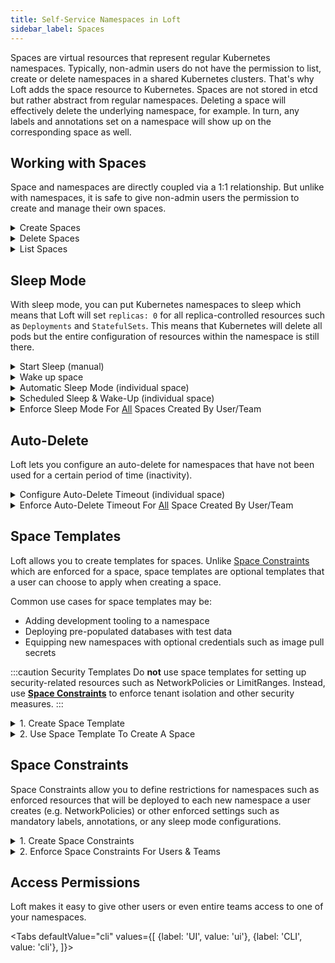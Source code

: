 ```yaml
---
title: Self-Service Namespaces in Loft
sidebar_label: Spaces
---
```





Spaces are virtual resources that represent regular Kubernetes namespaces. Typically, non-admin users do not have the permission to list, create or delete namespaces in a shared Kubernetes clusters. That's why Loft adds the space resource to Kubernetes. Spaces are not stored in etcd but rather abstract from regular namespaces. Deleting a space will effectively delete the underlying namespace, for example. In turn, any labels and annotations set on a namespace will show up on the corresponding space as well. 

<PartialSpaceDiagramNamespace/>


## Working with Spaces
Space and namespaces are directly coupled via a 1:1 relationship. But unlike with namespaces, it is safe to give non-admin users the permission to create and manage their own spaces.

<details>
  <summary>Create Spaces</summary>
  <Tabs
    defaultValue="cli"
    values={[
      {label: 'UI', value: 'ui'},
      {label: 'CLI', value: 'cli'},
      {label: 'kubectl', value: 'kubectl'},
    ]}>
    <TabItem value="ui"><PartialSpaceCreateUI/></TabItem>
    <TabItem value="cli"><PartialSpaceCreateCLI/></TabItem>
    <TabItem value="kubectl"><PartialSpaceCreateKubectl/></TabItem>
  </Tabs>
</details>

<details>
  <summary>Delete Spaces</summary>
  <Tabs
    defaultValue="cli"
    values={[
      {label: 'UI', value: 'ui'},
      {label: 'CLI', value: 'cli'},
      {label: 'kubectl', value: 'kubectl'},
    ]}>
    <TabItem value="ui"><PartialSpaceDeleteUI/></TabItem>
    <TabItem value="cli"><PartialSpaceDeleteCLI/></TabItem>
    <TabItem value="kubectl"><PartialSpaceDeleteKubectl/></TabItem>
  </Tabs>
</details>

<details>
  <summary>List Spaces</summary>
  <Tabs
    defaultValue="ui"
    values={[
      {label: 'UI', value: 'ui'},
      {label: 'CLI', value: 'cli'},
      {label: 'kubectl', value: 'kubectl'},
    ]}>
    <TabItem value="ui"><PartialSpaceListUI/></TabItem>
    <TabItem value="cli"><PartialSpaceListCLI/></TabItem>
    <TabItem value="kubectl"><PartialSpaceListKubectl/></TabItem>
  </Tabs>
</details>


## Sleep Mode
With sleep mode, you can put Kubernetes namespaces to sleep which means that Loft will set `replicas: 0` for all replica-controlled resources such as `Deployments` and `StatefulSets`. This means that Kubernetes will delete all pods but the entire configuration of resources within the namespace is still there.

<details>
  <summary>Start Sleep (manual)</summary>
  <Tabs
    defaultValue="ui"
    values={[
      {label: 'UI', value: 'ui'},
      {label: 'CLI', value: 'cli'},
    ]}>
    <TabItem value="ui"><PartialSleepManualUI/></TabItem>
    <TabItem value="cli"><PartialSleepManualCLI/></TabItem>
  </Tabs>

:::tip Automatic Wakeup
Note that the space will automatically wake up again, once you run a kubectl command within the space.
:::

</details>

<details>
  <summary>Wake up space</summary>
  <Tabs
    defaultValue="ui"
    values={[
      {label: 'UI', value: 'ui'},
      {label: 'CLI', value: 'cli'},
      {label: 'kubectl', value: 'kubectl'},
    ]}>
    <TabItem value="ui"><PartialSleepWakeUI/></TabItem>
    <TabItem value="cli"><PartialSleepWakeCLI/></TabItem>
    <TabItem value="kubectl"><PartialSleepWakeKubectl/></TabItem>
  </Tabs>
</details>

<details>
  <summary>Automatic Sleep Mode (individual space)</summary>
  <PartialSleepConfigureUI/>
</details>

<details>
  <summary>Scheduled Sleep & Wake-Up (individual space)</summary>
  <PartialSleepScheduleUI/>
</details>

<details>
  <summary>Enforce Sleep Mode For <u>All</u> Spaces Created By User/Team</summary>
  <PartialSleepEnforceUI/>
</details>


## Auto-Delete
Loft lets you configure an auto-delete for namespaces that have not been used for a certain period of time (inactivity).

<details>
  <summary>Configure Auto-Delete Timeout (individual space)</summary>
  <PartialAutoDeleteConfigureUI/>
</details>

<details>
  <summary>Enforce Auto-Delete Timeout For <u>All</u> Space Created By User/Team</summary>
  <PartialAutoDeleteEnforceUI/>
</details>


## Space Templates
Loft allows you to create templates for spaces. Unlike [Space Constraints](#space-constraints) which are enforced for a space, space templates are optional templates that a user can choose to apply when creating a space.

Common use cases for space templates may be:
- Adding development tooling to a namespace
- Deploying pre-populated databases with test data
- Equipping new namespaces with optional credentials such as image pull secrets

:::caution Security Templates
Do **not** use space templates for setting up security-related resources such as NetworkPolicies or LimitRanges. Instead, use **[Space Constraints](#space-constraints)** to enforce tenant isolation and other security measures.
:::

<details>
  <summary>1. Create Space Template</summary>
  <PartialSpaceTemplateCreateUI/>
</details>

<details>
  <summary>2. Use Space Template To Create A Space</summary>
  <Tabs
    defaultValue="cli"
    values={[
      {label: 'UI', value: 'ui'},
      {label: 'CLI', value: 'cli'},
    ]}>
    <TabItem value="ui"><PartialSpaceTemplateInstantiateUI/></TabItem>
    <TabItem value="cli"><PartialSpaceTemplateInstantiateCLI/></TabItem>
  </Tabs>
</details>


## Space Constraints
Space Constraints allow you to define restrictions for namespaces such as enforced resources that will be deployed to each new namespace a user creates (e.g. NetworkPolicies) or other enforced settings such as mandatory labels, annotations, or any sleep mode configurations.

<details>
  <summary>1. Create Space Constraints</summary>
  <PartialSpaceContraintsCreateUI/>
</details>

<details>
  <summary>2. Enforce Space Constraints For Users & Teams</summary>
  <PartialSpaceContraintsEnforceUI/>
</details>


## Access Permissions
Loft makes it easy to give other users or even entire teams access to one of your namespaces.

<Tabs
  defaultValue="cli"
  values={[
    {label: 'UI', value: 'ui'},
    {label: 'CLI', value: 'cli'},
  ]}>
  <TabItem value="ui"><PartialSpaceShareUI/></TabItem>
  <TabItem value="cli"><PartialSpaceShareCLI/></TabItem>
</Tabs>
